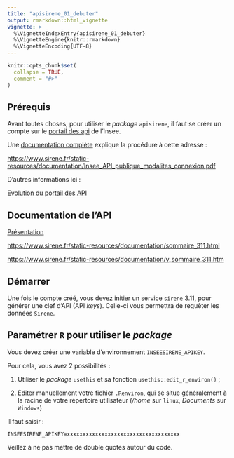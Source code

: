 ```yaml
---
title: "apisirene_01_debuter"
output: rmarkdown::html_vignette
vignette: >
  %\VignetteIndexEntry{apisirene_01_debuter}
  %\VignetteEngine{knitr::rmarkdown}
  %\VignetteEncoding{UTF-8}
---
```


```r
knitr::opts_chunk$set(
  collapse = TRUE,
  comment = "#>"
)
```

## Prérequis

Avant toutes choses, pour utiliser le *package* `apisirene`, il faut se créer un compte sur le [portail des api](https://portail-api.insee.fr) de l'Insee.

Une [documentation complète](https://www.sirene.fr/static-resources/documentation/Insee_API_publique_modalites_connexion.pdf) explique la procédure à cette adresse :

[https://www.sirene.fr/static-resources/documentation/Insee_API_publique_modalites_connexion.pdf](https://www.sirene.fr/static-resources/documentation/Insee_API_publique_modalites_connexion.pdf)

D'autres informations ici :

[Evolution du portail des API](https://www.sirene.fr/static-resources/documentation/Evolutions_Sirene-Nouveau_portail.pdf)

## Documentation de l'API

[Présentation](https://www.sirene.fr/static-resources/documentation/presentation_311.htm)

[https://www.sirene.fr/static-resources/documentation/sommaire_311.html](https://www.sirene.fr/static-resources/documentation/sommaire_311.html)

[https://www.sirene.fr/static-resources/documentation/v_sommaire_311.htm](https://www.sirene.fr/static-resources/documentation/v_sommaire_311.htm)

## Démarrer

Une fois le compte créé, vous devez initier un service `sirene` 3.11, pour générer une clef d'API (API *keys*). Celle-ci vous permettra de requêter les données `Sirene`.

## Paramétrer `R` pour utiliser le *package*

Vous devez créer une variable d'environnement `INSEESIRENE_APIKEY`.

Pour cela, vous avez 2 possibilités :

1. Utiliser le *package* `usethis` et sa fonction `usethis::edit_r_environ()` ;

2. Éditer manuellement votre fichier `.Renviron`, qui se situe généralement à la racine de votre répertoire utilisateur (*/home* sur `linux`, *Documents* sur `Windows`)

Il faut saisir :

`INSEESIRENE_APIKEY=xxxxxxxxxxxxxxxxxxxxxxxxxxxxxxxxxxxx`

Veillez à ne pas mettre de double quotes autour du code.
